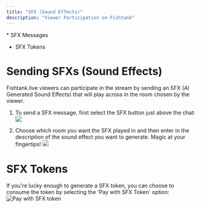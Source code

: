 ```yaml
---
title: "SFX (Sound Effects)"
description: "Viewer Participation on Fishtank"
---
```


<Accordion title="On This Page" defaultOpen={true}>
  * SFX Messages

  * SFX Tokens
</Accordion>

# Sending SFXs (Sound Effects)

Fishtank.live viewers can participate in the stream by sending an SFX (AI Generated Sound Effects) that will play across in the room chosen by the viewer.&#x20;

1. To send a SFX message, first select the SFX button just above the chat:![](/SFXBUTTON.png)

2. Choose which room you want the SFX played in and then enter in the description of the sound effect you want to generate. Magic at your fingertips!
   ![](/SFX.png)

# SFX Tokens

If you're lucky enough to generate a SFX token, you can choose to consume the token by selecting the 'Pay with SFX Token' option:
![Pay with SFX token](/SFXTOKEN.png)